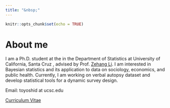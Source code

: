 ```yaml
---
title: "&nbsp;"
--- 
```


```r
knitr::opts_chunk$set(echo = TRUE)
```

# About me

I am a Ph.D. student at the in the Department of Statistics at University of California, Santa Cruz , advised by Prof. [Zehang Li](https://zehangli.com/index.html).
I am interested in Bayesian statistics and its application to data on sociology, economics, and public health.
Currently, I am working on verbal autopsy dataset and develop statistical tools for a dynamic survey design. 

Email: toyoshid at ucsc.edu

[Curriculum Vitae](https://yoshida-t.github.io/upload/cv.pdf)